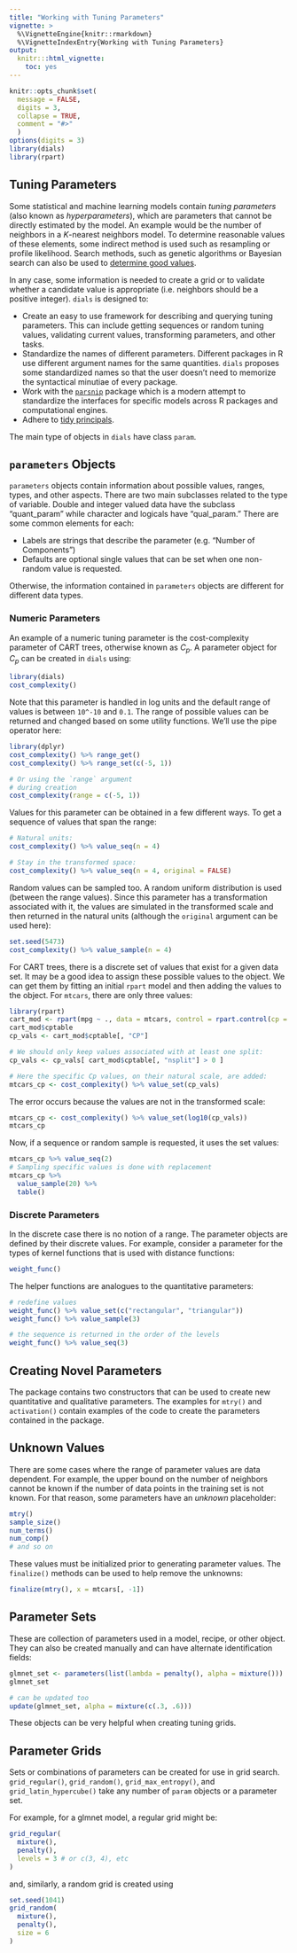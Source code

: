 ```yaml
---
title: "Working with Tuning Parameters"
vignette: >
  %\VignetteEngine{knitr::rmarkdown}
  %\VignetteIndexEntry{Working with Tuning Parameters}
output:
  knitr:::html_vignette:
    toc: yes
---
```


```r
knitr::opts_chunk$set(
  message = FALSE,
  digits = 3,
  collapse = TRUE,
  comment = "#>"
  )
options(digits = 3)
library(dials)
library(rpart)
```

## Tuning Parameters 

Some statistical and machine learning models contain _tuning parameters_ (also known as _hyperparameters_), which are parameters that cannot be directly estimated by the model. An example would be the number of neighbors in a _K_-nearest neighbors model. To determine reasonable values of these elements, some indirect method is used such as resampling or profile likelihood. Search methods, such as genetic algorithms or Bayesian search can also be used to [determine good values](https://github.com/topepo/Optimization-Methods-for-Tuning-Predictive-Models). 

In any case, some information is needed to create a grid or to validate whether a candidate value is appropriate (i.e. neighbors should be a positive integer). `dials` is designed to:

 * Create an easy to use framework for describing and querying tuning parameters. This can include getting sequences or random tuning values, validating current values, transforming parameters, and other tasks.
 * Standardize the names of different parameters. Different packages in R use different argument names for the same quantities. `dials` proposes some standardized names so that the user doesn't need to memorize the syntactical minutiae of every package. 
 * Work with the [`parsnip`](https://parsnip.tidymodels.org)  package which is a modern attempt to standardize the interfaces for specific models across R packages and computational engines. 
 * Adhere to [tidy principals](https://cran.r-project.org/package=tidyverse/vignettes/manifesto.html). 

The main type of objects in `dials` have class `param`.


## `parameters` Objects

`parameters` objects contain information about possible values, ranges, types, and other aspects. There are two main subclasses related to the type of variable. Double and integer valued data have the subclass "quant_param" while character and logicals have "qual_param." There are some common elements for each:

 * Labels are strings that describe the parameter (e.g. "Number of Components")
 * Defaults are optional single values that can be set when one non-random value is requested. 

Otherwise, the information contained in `parameters` objects are different for different data types. 


### Numeric Parameters

An example of a numeric tuning parameter is the cost-complexity parameter of CART trees, otherwise known as $C_p$. A parameter object for $C_p$ can be created in `dials` using:

```r
library(dials)
cost_complexity()
```

Note that this parameter is handled in log units and the default range of values is between `10^-10` and `0.1`. The range of possible values can be returned and changed based on some utility functions. We'll use the pipe operator here:

```r
library(dplyr)
cost_complexity() %>% range_get()
cost_complexity() %>% range_set(c(-5, 1))

# Or using the `range` argument
# during creation
cost_complexity(range = c(-5, 1))
```

Values for this parameter can be obtained in a few different ways. To get a sequence of values that span the range: 

```r
# Natural units:
cost_complexity() %>% value_seq(n = 4)

# Stay in the transformed space:
cost_complexity() %>% value_seq(n = 4, original = FALSE)
```

Random values can be sampled too. A random uniform distribution is used (between the range values). Since this parameter has a transformation associated with it, the values are simulated in the transformed scale and then returned in the natural units (although the `original` argument can be used here): 

```r
set.seed(5473)
cost_complexity() %>% value_sample(n = 4)
```

For CART trees, there is a discrete set of values that exist for a given data set. It may be a good idea to assign these possible values to the object. We can get them by fitting an initial `rpart` model and then adding the values to the object. For `mtcars`, there are only three values:

```r
library(rpart)
cart_mod <- rpart(mpg ~ ., data = mtcars, control = rpart.control(cp = 0.000001))
cart_mod$cptable
cp_vals <- cart_mod$cptable[, "CP"]

# We should only keep values associated with at least one split:
cp_vals <- cp_vals[ cart_mod$cptable[, "nsplit"] > 0 ]

# Here the specific Cp values, on their natural scale, are added:
mtcars_cp <- cost_complexity() %>% value_set(cp_vals)
```

The error occurs because the values are not in the transformed scale:

```r
mtcars_cp <- cost_complexity() %>% value_set(log10(cp_vals))
mtcars_cp
```

Now, if a sequence or random sample is requested, it uses the set values:

```r
mtcars_cp %>% value_seq(2)
# Sampling specific values is done with replacement
mtcars_cp %>% 
  value_sample(20) %>% 
  table()
```

### Discrete Parameters

In the discrete case there is no notion of a range. The parameter objects are defined by their discrete values. For example, consider a parameter for the types of kernel functions that is used with distance functions:

```r
weight_func()
```

The helper functions are analogues to the quantitative parameters:

```r
# redefine values
weight_func() %>% value_set(c("rectangular", "triangular"))
weight_func() %>% value_sample(3)

# the sequence is returned in the order of the levels
weight_func() %>% value_seq(3)
```

## Creating Novel Parameters

The package contains two constructors that can be used to create new quantitative and qualitative parameters. The examples for `mtry()` and `activation()` contain examples of the code to create the parameters contained in the package. 

## Unknown Values

There are some cases where the range of parameter values are data dependent. For example, the upper bound on the number of neighbors cannot be known if the number of data points in the training set is not known. For that reason, some parameters have an _unknown_ placeholder:

```r
mtry()
sample_size()
num_terms()
num_comp()
# and so on
```

These values must be initialized prior to generating parameter values. The `finalize()` methods can be used to help remove the unknowns:

```r
finalize(mtry(), x = mtcars[, -1])
```

## Parameter Sets

These are collection of parameters used in a model, recipe, or other object. They can also be created manually and can have alternate identification fields:

```r
glmnet_set <- parameters(list(lambda = penalty(), alpha = mixture()))
glmnet_set

# can be updated too
update(glmnet_set, alpha = mixture(c(.3, .6)))
```

These objects can be very helpful when creating tuning grids. 

## Parameter Grids

Sets or combinations of parameters can be created for use in grid search. `grid_regular()`, `grid_random()`, `grid_max_entropy()`, and `grid_latin_hypercube()` take any number of `param` objects or a parameter set. 

For example, for a glmnet model, a regular grid might be:

```r
grid_regular(
  mixture(),
  penalty(),
  levels = 3 # or c(3, 4), etc
)
```

and, similarly, a random grid is created using

```r
set.seed(1041)
grid_random(
  mixture(),
  penalty(),
  size = 6 
)
```

